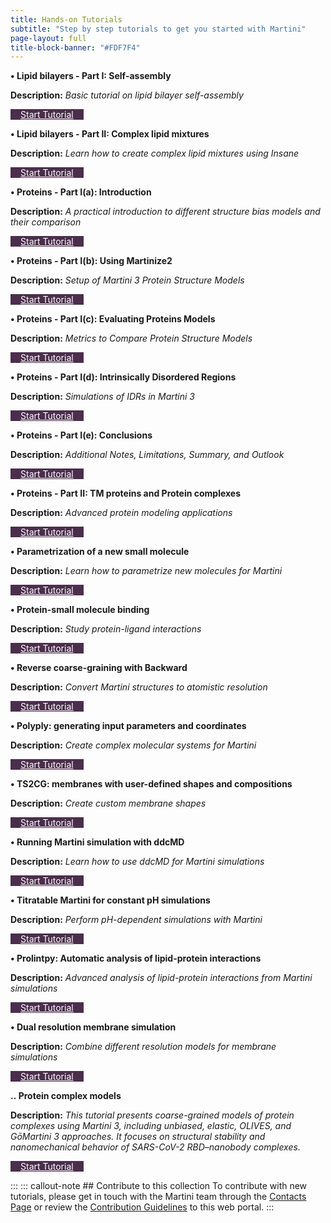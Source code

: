 ```yaml
---
title: Hands-on Tutorials
subtitle: "Step by step tutorials to get you started with Martini"
page-layout: full
title-block-banner: "#FDF7F4"
---
```


```{=HTML}
<head>
  <style>
    :root {
      --primary-color: #4B2E4C; /* Muted, deep eggplant */
      --secondary-color: #A89CB0; /* Muted lavender/gray accent */
      --accent-color: #7A5C85; /* Muted eggplant accent */
      --text-color: #232129; /* Neutral, dark gray for high contrast */
      --light-bg: #f8f9fa;
      --white: #fff;
      --gradient-1: linear-gradient(135deg, #7A5C85, #4B2E4C);
      --gradient-2: linear-gradient(135deg, #4B2E4C, #A89CB0);
      --shadow-sm: 0 2px 4px rgba(0,0,0,0.1);
      --shadow-md: 0 4px 6px rgba(0,0,0,0.1);
      --shadow-lg: 0 10px 15px rgba(0,0,0,0.1);
      --card-height: calc(80vh - 8rem);
      --card-min-height: 420px;
      --card-max-height: 800px;
    }
    .btn-rounded-primary {
        margin-right: 0.5rem;
        padding-left: 1rem;
        padding-right: 1rem;
        background-color: var(--primary-color);
        color: var(--white);
    }
    .btn-rounded-secondary {
        margin-right: 0.5rem;
        padding-left: 1rem;
        padding-right: 1rem;
        background-color: var(--white);
        color: var(--primary-color);
        border: 1px solid var(--primary-color);
    }

    @media (max-width: 754px) {
        /* Make the buttons smaller on mobile */
        .btn-rounded-primary {
            padding-left: 0;
            padding-right: 0;
            font-size: 0.8rem;
            margin-right: 0;
            margin-left: 0;
            margin-bottom: 0.5rem;
            margin-top: 0.5rem;
            text-align: center;
        }
        .btn-rounded-secondary {
            padding-left: 0;
            padding-right: 0;
            font-size: 0.8rem;
            margin-right: 0;
            margin-left: 0;
            margin-bottom: 0.5rem;
            margin-top: 0.5rem;
            /* decrease the width of the buttons */            text-align: center;
        }

        .lecture-item {
            grid-template-columns: 1fr;
        }
    }
  </style>
</head>
```

::: tutorial-grid

::: tutorial-item
**&#x2022;  Lipid bilayers - Part I: Self-assembly**

**Description:** *Basic tutorial on lipid bilayer self-assembly*

::: tutorial-buttons
[Start Tutorial](LipidsI/index.qmd){.btn .btn-primary .btn-rounded-primary}
:::
:::

::: tutorial-item
**&#x2022;  Lipid bilayers - Part II: Complex lipid mixtures**

**Description:** *Learn how to create complex lipid mixtures using Insane*

::: tutorial-buttons
[Start Tutorial](LipidsII/index.qmd){.btn .btn-primary .btn-rounded-primary}
:::
:::

::: tutorial-item
**&#x2022;  Proteins - Part I(a): Introduction**

**Description:** *A practical introduction to different structure bias models and their comparison*

::: tutorial-buttons
[Start Tutorial](ProteinsI/index.qmd){.btn .btn-primary .btn-rounded-primary}
:::
:::

::: tutorial-item
**&#x2022;  Proteins - Part I(b): Using Martinize2**

**Description:** *Setup of Martini 3 Protein Structure Models*

::: tutorial-buttons
[Start Tutorial](ProteinsI/Tut1.qmd){.btn .btn-primary .btn-rounded-primary}
:::
:::

::: tutorial-item
**&#x2022;  Proteins - Part I(c): Evaluating Proteins Models**

**Description:** *Metrics to Compare Protein Structure Models*

::: tutorial-buttons
[Start Tutorial](ProteinsI/Tut2.qmd){.btn .btn-primary .btn-rounded-primary}
:::
:::

::: tutorial-item
**&#x2022;  Proteins - Part I(d): Intrinsically Disordered Regions**

**Description:** *Simulations of IDRs in Martini 3*

::: tutorial-buttons
[Start Tutorial](ProteinsI/Tut3.qmd){.btn .btn-primary .btn-rounded-primary}
:::
:::

::: tutorial-item
**&#x2022;  Proteins - Part I(e): Conclusions**

**Description:** *Additional Notes, Limitations, Summary, and Outlook*

::: tutorial-buttons
[Start Tutorial](ProteinsI/Tut4.qmd){.btn .btn-primary .btn-rounded-primary}
:::
:::

::: tutorial-item
**&#x2022;  Proteins - Part II: TM proteins and Protein complexes**

**Description:** *Advanced protein modeling applications*

::: tutorial-buttons
[Start Tutorial](ProteinsII/index.qmd){.btn .btn-primary .btn-rounded-primary}
:::
:::

::: tutorial-item
**&#x2022;  Parametrization of a new small molecule**

**Description:** *Learn how to parametrize new molecules for Martini*

::: tutorial-buttons
[Start Tutorial](Small_Molecule_Parametrization/index.qmd){.btn .btn-primary .btn-rounded-primary}
:::
:::

::: tutorial-item
**&#x2022;  Protein-small molecule binding**

**Description:** *Study protein-ligand interactions*

::: tutorial-buttons
[Start Tutorial](Protein_Ligand_Binding/index.qmd){.btn .btn-primary .btn-rounded-primary}
:::
:::

::: tutorial-item
**&#x2022;  Reverse coarse-graining with Backward**

**Description:** *Convert Martini structures to atomistic resolution*

::: tutorial-buttons
[Start Tutorial](Backward/index.qmd){.btn .btn-primary .btn-rounded-primary}
:::
:::

::: tutorial-item
**&#x2022;  Polyply: generating input parameters and coordinates**

**Description:** *Create complex molecular systems for Martini*

::: tutorial-buttons
[Start Tutorial](Polyply/index.qmd){.btn .btn-primary .btn-rounded-primary}
:::
:::

::: tutorial-item
**&#x2022;  TS2CG: membranes with user-defined shapes and compositions**
    
**Description:** *Create custom membrane shapes*

::: tutorial-buttons
[Start Tutorial](TS2CG/index.qmd){.btn .btn-primary .btn-rounded-primary}
:::
::: 

::: tutorial-item
**&#x2022;  Running Martini simulation with ddcMD**
    
**Description:** *Learn how to use ddcMD for Martini simulations*

::: tutorial-buttons
[Start Tutorial](ddcMD/index.qmd){.btn .btn-primary .btn-rounded-primary}
:::
:::

::: tutorial-item
**&#x2022;  Titratable Martini for constant pH simulations**

**Description:** *Perform pH-dependent simulations with Martini*

::: tutorial-buttons
[Start Tutorial](Titratable_Martini/index.qmd){.btn .btn-primary .btn-rounded-primary}
:::
:::

::: tutorial-item
**&#x2022;  Prolintpy: Automatic analysis of lipid-protein interactions**

**Description:** *Advanced analysis of lipid-protein interactions from Martini simulations*

::: tutorial-buttons
[Start Tutorial](ProLint/index.qmd){.btn .btn-primary .btn-rounded-primary}
:::
:::

::: tutorial-item
**&#x2022;  Dual resolution membrane simulation**

**Description:** *Combine different resolution models for membrane simulations*

::: tutorial-buttons
[Start Tutorial](Dual_Resolution_Membrane/index.qmd){.btn .btn-primary .btn-rounded-primary}
:::
:::
:::

::: tutorial-item
**&#x2025;  Protein complex models**

**Description:** *This tutorial presents coarse-grained models of protein complexes using Martini 3, including unbiased, elastic, OLIVES, and GōMartini 3 approaches. It focuses on structural stability and nanomechanical behavior of SARS-CoV-2 RBD–nanobody complexes.*

::: tutorial-buttons
[Start Tutorial](Protein_complex_models/index.qmd){.btn .btn-primary .btn-rounded-primary}
:::
:::
:::
::: callout-note
## Contribute to this collection
To contribute with new tutorials, please get in touch with the Martini team through the [Contacts Page](../../contact/index.qmd) or review the [Contribution Guidelines](https://github.com/Martini-Force-Field-Initiative/Martini-Force-Field-Initiative.github.io/blob/main/README.md) to this web portal.
:::
